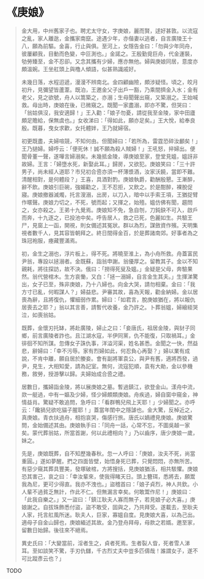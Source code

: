 # 《庚娘》

> 金大用，中州舊家子也。聘尤太守女，字庚娘，麗而賢，逑好甚敦。以流寇之亂，家人離逖，金攜家南竄。途遇少年，亦偕妻以逃者，自言廣陵王十八，願為前驅。金喜，行止與俱。至河上，女隱告金曰：「勿與少年同舟，彼屢顧我，目動而色變，中叵測也。」金諾之。王殷勤覓巨舟，代金運裝，劬勞臻至，金不忍卻。又念其攜有少婦，應亦無他。婦與庚娘同居，意度亦頗溫婉。王坐舡頭上與櫓人傾語，似甚熟識戚好。
>
> 未幾日落，水程迢遞，漫漫不辨南北。金四顧幽險，頗涉疑怪。頃之，皎月初升，見彌望皆蘆葦。既泊，王邀金父子出戶一豁，乃乘間擠金入水；金有老父，見之欲號，舟人以篙築之，亦溺；生母聞聲出窺，又築溺之。王始喊救。母出時，庚娘在後，已微窺之。既聞一家盡溺，即亦不驚，但哭曰：「翁姑俱沒，我安適歸！」王入勸：「娘子勿憂，請從我至金陵，家中田廬頗足贍給，保無虞也。」女收涕曰：「得如此，願亦足矣。」王大悅，給奉良殷。既暮，曳女求歡，女托體姅，王乃就婦宿。
>
> 初更既盡，夫婦喧競，不知何由。但聞婦曰：「若所為，雷霆恐碎汝顱矣！」王乃撾婦。婦呼云：「便死休！誠不願為殺人賊婦！」王吼怒，捽婦出。便聞骨董一聲，遂嘩言婦溺矣。未幾抵金陵，導庚娘至家，登堂見媼，媼訝非故婦。王言：「婦墮水死，新娶此耳。」歸房，又欲犯。庚娘笑曰：「三十許男子，尚未經人道耶？市兒初合巹亦須一杯薄漿酒，汝家沃饒，當即不難。清醒相對，是何體段？」王喜，具酒對酌。庚娘執爵，勸酬殷懇。王漸醉，辭不飲。庚娘引巨碗，強媚勸之，王不忍拒，又飲之。於是酣醉，裸脫促寢。庚娘撤器滅燭，托言溲溺，出房，以刀入，暗中以手索王項，王猶捉臂作暱聲。庚娘力切之，不死，號而起；又揮之，始殪。媼仿佛有聞，趨問之，女亦殺之。王弟十九覺焉。庚娘知不免，急自刎，刀鈍鈌不可入，啟戶而奔，十九逐之，已投池中矣。呼告居人，救之已死，色麗如生。共驗王尸，見窗上一函，開視，則女備述其冤狀。群以為烈，謀斂資作殯。天明集視者數千人，見其容皆朝拜之。終日間得金百，於是葬諸南郊。好事者為之珠冠袍服，瘞藏豐滿焉。
>
> 初，金生之溺也，浮片板上，得不死。將曉至淮上，為小舟所救。舟蓋富民尹翁，專設以拯溺者。金既蘇，詣翁申謝。翁優厚之。留教其子。金以不知親耗，將往探訪，故不決。俄曰：「撈得死叟及媼。」金疑是父母，奔驗果然。翁代營棺木。生方哀慟，又白：「拯一溺婦，自言金生其夫。」生揮涕驚出，女子已至，殊非庚娘，乃十八婦也。向金大哭，請勿相棄。金曰：「我方寸已亂，何暇謀人？」婦益悲。尹審其故，喜為天報，勸金納婦。金以居喪為辭，且將復仇，懼細弱作累。婦曰：「如君言，脫庚娘猶在，將以報仇居喪去之耶？」翁以其言善，請暫代收養，金乃許之。卜葬翁媼，婦縗絰哭泣，如喪翁姑。
>
> 既葬，金懷刃托缽，將赴廣陵，婦止之曰：「妾唐氏，祖居金陵，與豺子同鄉，前言廣陵者詐也。且江湖水寇，半伊同黨，仇不能復，只取禍耳。」金徘徊不知所謀。忽傳女子誅仇事，洋溢河渠，姓名甚悉。金聞之一快，然益悲，辭婦曰：「幸不污辱。家有烈婦如此，何忍負心再娶？」婦以業有成說，不肯中離，願自居於媵妾。會有副將軍袁公，與尹有舊，適將西發，過尹，見生，大相知愛，請為記室。無何，流寇犯順，袁有大勛，金以參機務，敘勞，授游擊以歸。夫婦始成合巹之禮。
>
> 居數日，攜婦詣金陵，將以展庚娘之墓。暫過鎮江，欲登金山。漾舟中流，欻一艇過，中有一嫗及少婦，怪少婦頗類庚娘。舟疾過，婦自窗中窺金，神情益肖。驚疑不敢追問，急呼曰：「看群鴨兒飛上天耶！」少婦聞之。亦呼云：「饞猧兒欲吃貓子腥耶！」蓋當年閨中之隱謔也。金大驚，反棹近之，真庚娘。青衣扶過舟，相抱哀哭，傷感行旅。唐氏以嫡禮見庚娘。庚娘驚問，金始備述其由。庚娘執手曰：「同舟一話，心常不忘，不圖吳越一家矣。蒙代葬翁姑，所當首謝，何以此禮相向？」乃以齒序，唐少庚娘一歲，妹之。
>
> 先是，庚娘既葬，自不知歷幾春秋。忽一人呼曰：「庚娘，汝夫不死，尚當重圓。」遂如夢醒。捫之四面皆壁，始悟身死已葬，只覺悶悶，亦無所苦。有惡少窺其葬具豐美，發塚破棺，方將搜括，見庚娘猶活，相共駭懼。庚娘恐其害己，哀之曰：「幸汝輩來，使我得睹天日。頭上簪珥，悉將去，願鬻我為尼，更可少得直。我亦不洩也。」盜稽首曰：「娘子貞烈，神人共欽。小人輩不過貧乏無計，作此不仁。但無漏言幸矣。何敢鬻作尼！」庚娘曰：「此我自樂之。」又一盜曰：「鎮江耿夫人寡而無子，若見娘子必大喜。」庚娘謝之。自拔珠飾悉付盜，盜不敢受，固與之，乃共拜受。遂載去，至耿夫人家，托言舡風所迷。耿夫人，巨家，寡媼自度。見庚娘大喜，以為己出。適母子自金山歸也，庚娘緬述其故。金乃登舟拜母，母款之若婿。邀至家，留數日始歸。後往來不絕焉。
>
> 異史氏曰：「大變當前，淫者生之，貞者死焉。生者裂人眥，死者雪人涕耳。至如談笑不驚，手刃仇讎，千古烈丈夫中豈多匹儔哉！誰謂女子，遂不可比蹤彥云也？」

TODO
